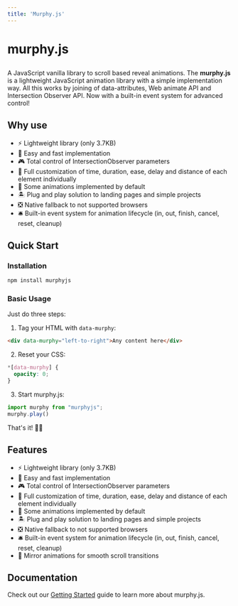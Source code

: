 ```yaml
---
title: 'Murphy.js'
---
```


# <p class="pink">murphy.js</p>

A JavaScript vanilla library to scroll based reveal animations.
The <strong>murphy.js</strong> is a lightweight JavaScript animation library with a simple implementation way. All this works by joining of data-attributes, Web animate API and Intersection Observer API. Now with a built-in event system for advanced control!

## Why use

- ⚡️ Lightweight library (only 3.7KB)
- 🍎 Easy and fast implementation
- 🎮 Total control of IntersectionObserver parameters
- 🎨 Full customization of time, duration, ease, delay and distance of each element individually
- 🎁 Some animations implemented by default
- 🏝 Plug and play solution to landing pages and simple projects
- ❎ Native fallback to not supported browsers
- 🛎️ Built-in event system for animation lifecycle (in, out, finish, cancel, reset, cleanup)

## Quick Start

### Installation

```bash copy copy
npm install murphyjs
```

### Basic Usage

Just do three steps:

1. Tag your HTML with `data-murphy`:
```html copy copy
<div data-murphy="left-to-right">Any content here</div>
```

2. Reset your CSS:
```css copy copy
*[data-murphy] {
  opacity: 0;
}
```

3. Start murphy.js:
```javascript copy copy
import murphy from "murphyjs";
murphy.play()
```

That's it! 🤟🏿

## Features

- ⚡️ Lightweight library (only 3.7KB)
- 🍎 Easy and fast implementation
- 🎮 Total control of IntersectionObserver parameters
- 🎨 Full customization of time, duration, ease, delay and distance of each element individually
- 🎁 Some animations implemented by default
- 🏝 Plug and play solution to landing pages and simple projects
- ❎ Native fallback to not supported browsers
- 🛎️ Built-in event system for animation lifecycle (in, out, finish, cancel, reset, cleanup)
- 🔄 Mirror animations for smooth scroll transitions

## Documentation

Check out our [Getting Started](/getting-started) guide to learn more about murphy.js. 